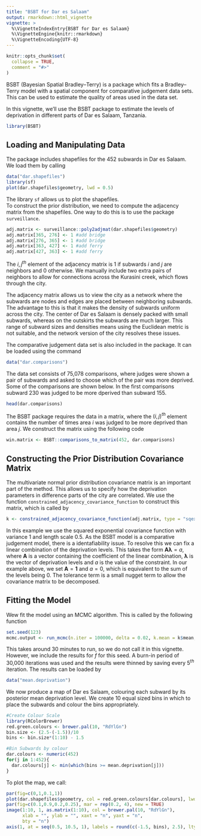 ```yaml
---
title: "BSBT for Dar es Salaam"
output: rmarkdown::html_vignette
vignette: >
  %\VignetteIndexEntry{BSBT for Dar es Salaam}
  %\VignetteEngine{knitr::rmarkdown}
  %\VignetteEncoding{UTF-8}
---
```


```r
knitr::opts_chunk$set(
  collapse = TRUE,
  comment = "#>"
)
```

BSBT (Bayesian Spatial Bradley--Terry) is a package which fits a Bradley--Terry model with a spatial component for comparative judgement data sets. This can be used to estimate the quality of areas used in the data set.

In this vignette, we'll use the BSBT package to estimate the levels of deprivation in different parts of Dar es Salaam, Tanzania.

```r
library(BSBT)
```

## Loading and Manipulating Data
The package includes shapefiles for the 452 subwards in Dar es Salaam. We load them by calling 
```r
data("dar.shapefiles")
library(sf)
plot(dar.shapefiles$geometry, lwd = 0.5)
```
The library `sf` allows us to plot the shapefiles.  
To construct the prior distribution, we need to compute the adjacency matrix from the shapefiles. One way to do this is to use the package `surveillance`. 
```r
adj.matrix <- surveillance::poly2adjmat(dar.shapefiles$geometry) 
adj.matrix[365, 276] <- 1 #add bridge 
adj.matrix[276, 365] <- 1 #add bridge 
adj.matrix[363, 427] <- 1 #add ferry
adj.matrix[427, 363] <- 1 #add ferry
```
The $i,j^{th}$ element of the adjacency matrix is 1 if subwards $i$ and $j$ are neighbors and 0 otherwise. We manually include two extra pairs of neighbors to allow for connections across the Kurasini creek, which flows through the city. 

The adjacency matrix allows us to view the city as a network where the subwards are nodes and edges are placed between neighboring subwards. The advantage to this is that it makes the density of subwards uniform across the city. The center of Dar es Salaam is densely packed with small subwards, whereas on the outskirts the subwards are much larger. This range of subward sizes and densities means using the Euclidean metric is not suitable, and the network version of the city resolves these issues. 

The comparative judgement data set is also included in the package. It can be loaded using the command
```r
data("dar.comparisons")
```
The data set consists of 75,078 comparisons, where judges were shown a pair of subwards and asked to choose which of the pair was more deprived. Some of the comparisons are shown below. In the first comparisons subward 230 was judged to be more dperived than subward 155.
```r
head(dar.comparisons)
```
The BSBT package requires the data in a matrix, where the $(i, j)^{th}$ element contains the number of times area $i$ was judged to be more deprived than area $j$. We construct the matrix using the following code
```r
win.matrix <- BSBT::comparisons_to_matrix(452, dar.comparisons)
```

## Constructing the Prior Distribution Covariance Matrix
The multivariate normal prior distribution covariance matrix is an important part of the method. This allows us to specify how the deprivation parameters in difference parts of the city are correlated. We use the function `constrained_adjacency_covariance_function` to construct this matrix, which is called by
```r
k <- constrained_adjacency_covariance_function(adj.matrix, type = "sqexp", hyperparameters = c(1, 0.5), linear.combination = rep(1, 452), linear.constraint = 0, tol = 1e-6)
```
In this example we use the squared exponential covariance function with variance 1 and length scale 0.5. As the BSBT model is a comparative judgement model, there is a identafiability issue. To resolve this we can fix a linear combination of the deprivation levels. This takes the form $\boldsymbol{A\lambda} = a$, where $\boldsymbol{A}$ is a vector containing the coefficient of the linear combination, $\boldsymbol{\lambda}$ is the vector of deprivation levels and $a$ is the value of the constraint. In our example above, we set $\boldsymbol{A} = \boldsymbol{1}$ and $a = 0$, which is equivalent to the sum of the levels being 0. The tolerance term is a small nugget term to allow the covariance matrix to be decomposed. 


## Fitting the Model
Wew fit the model using an MCMC algorithm. This is called by the following function
```r
set.seed(123)
mcmc.output <- run_mcmc(n.iter = 100000, delta = 0.02, k.mean = k$mean, k.chol = k$decomp.covariance, win.matrix, f.initial = rep(0, 452), alpha = TRUE)
```
This takes around 30 minutes to run, so we do not call it in this vignette. However, we include the results for $f$ for this seed. A burn-in period of 30,000 iterations was used and the  results were thinned by saving every $5^{th}$ iteration. The results can be loaded by 
```r
data("mean.deprivation")
```

We now produce a map of Dar es Salaam, colouring each subward by its posterior mean deprivation level. We create 10 equal sized bins in which to place the subwards and colour the bins appropriately. 
```r

#Create Colour Scale
library(RColorBrewer)
red.green.colours <- brewer.pal(10, "RdYlGn")
bin.size <- (2.5-(-1.5))/10
bins <- bin.size*(1:10) - 1.5

#Bin Subwards by colour
dar.colours <- numeric(452)
for(j in 1:452){
  dar.colours[j] <- min(which(bins >= mean.deprivation[j]))
}
```

To plot the map, we call:
```r
par(fig=c(0,1,0.1,1))
plot(dar.shapefiles$geometry, col = red.green.colours[dar.colours], lwd = 0.25)
par(fig=c(0.1,0.9,0.2,0.25), mar = rep(0.2, 4), new = TRUE)
image(1:10, 1, as.matrix(1:10), col = brewer.pal(10, "RdYlGn"),
      xlab = "", ylab = "", xaxt = "n", yaxt = "n",
      bty = "n")
axis(1, at = seq(0.5, 10.5, 1), labels = round(c(-1.5, bins), 2.5), lty = 0)
```

